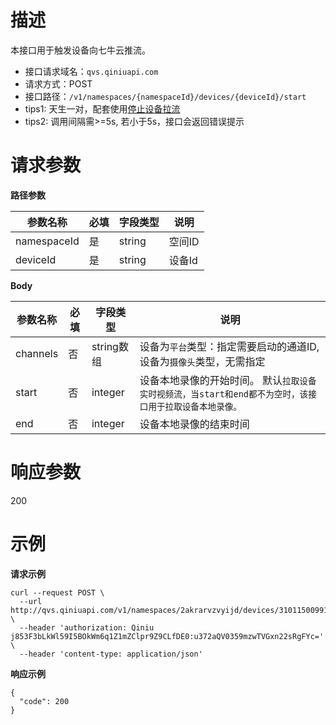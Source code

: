 # **描述**
本接口用于触发设备向七牛云推流。

* 接口请求域名：`qvs.qiniuapi.com`
* 请求方式：POST
* 接口路径：`/v1/namespaces/{namespaceId}/devices/{deviceId}/start`
* tips1: 天生一对，配套使用[停止设备拉流](https://developer.qiniu.com/qvs/6908/stop-device)
* tips2: 调用间隔需>=5s, 若小于5s，接口会返回错误提示

# **请求参数**
**路径参数**

|参数名称|必填|字段类型|说明|
|---|---|---|---|
|namespaceId|是|string|空间ID
|deviceId|是|string|设备Id

**Body**

|参数名称|必填|字段类型|说明|
|---|---|---|---|
|channels|否|string数组|设备为`平台`类型：指定需要启动的通道ID, 设备为`摄像头`类型，无需指定
|start|否|integer|设备本地录像的开始时间。 默认`拉取设备实时视频流，当start和end都不为空时，该接口用于拉取设备本地录像。` 
|end|否|integer|设备本地录像的结束时间
# **响应参数**
200

# **示例**

**请求示例**
```
curl --request POST \
  --url http://qvs.qiniuapi.com/v1/namespaces/2akrarvzvyijd/devices/31011500991320000028/start \
  --header 'authorization: Qiniu j853F3bLkWl59I5BOkWm6q1Z1mZClpr9Z9CLfDE0:u372aQV0359mzwTVGxn22sRgFYc=' \
  --header 'content-type: application/json'
```

**响应示例**
```
{
  "code": 200
}
```